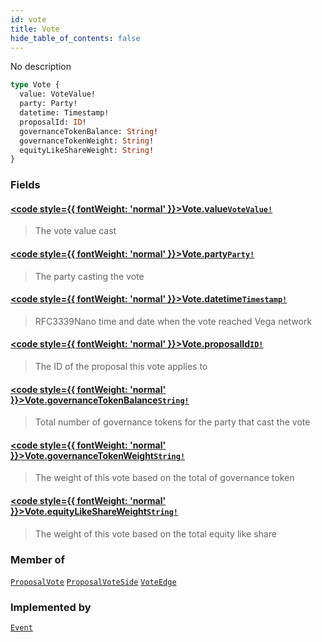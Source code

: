 ```yaml
---
id: vote
title: Vote
hide_table_of_contents: false
---
```








No description

```graphql
type Vote {
  value: VoteValue!
  party: Party!
  datetime: Timestamp!
  proposalId: ID!
  governanceTokenBalance: String!
  governanceTokenWeight: String!
  equityLikeShareWeight: String!
}
```


### Fields

#### [<code style={{ fontWeight: 'normal' }}>Vote.<b>value</b></code>](#)<Bullet />[`VoteValue!`](/testnet/api/graphql/enums/vote-value) <Badge class="secondary" text="non-null"/> <Badge class="secondary" text="enum"/>
> The vote value cast
> 

#### [<code style={{ fontWeight: 'normal' }}>Vote.<b>party</b></code>](#)<Bullet />[`Party!`](/testnet/api/graphql/objects/party) <Badge class="secondary" text="non-null"/> <Badge class="secondary" text="object"/>
> The party casting the vote
> 

#### [<code style={{ fontWeight: 'normal' }}>Vote.<b>datetime</b></code>](#)<Bullet />[`Timestamp!`](/testnet/api/graphql/scalars/timestamp) <Badge class="secondary" text="non-null"/> <Badge class="secondary" text="scalar"/>
> RFC3339Nano time and date when the vote reached Vega network
> 

#### [<code style={{ fontWeight: 'normal' }}>Vote.<b>proposalId</b></code>](#)<Bullet />[`ID!`](/testnet/api/graphql/scalars/id) <Badge class="secondary" text="non-null"/> <Badge class="secondary" text="scalar"/>
> The ID of the proposal this vote applies to
> 

#### [<code style={{ fontWeight: 'normal' }}>Vote.<b>governanceTokenBalance</b></code>](#)<Bullet />[`String!`](/testnet/api/graphql/scalars/string) <Badge class="secondary" text="non-null"/> <Badge class="secondary" text="scalar"/>
> Total number of governance tokens for the party that cast the vote
> 

#### [<code style={{ fontWeight: 'normal' }}>Vote.<b>governanceTokenWeight</b></code>](#)<Bullet />[`String!`](/testnet/api/graphql/scalars/string) <Badge class="secondary" text="non-null"/> <Badge class="secondary" text="scalar"/>
> The weight of this vote based on the total of governance token
> 

#### [<code style={{ fontWeight: 'normal' }}>Vote.<b>equityLikeShareWeight</b></code>](#)<Bullet />[`String!`](/testnet/api/graphql/scalars/string) <Badge class="secondary" text="non-null"/> <Badge class="secondary" text="scalar"/>
> The weight of this vote based on the total equity like share
> 



### Member of

[`ProposalVote`](/testnet/api/graphql/objects/proposal-vote)  <Badge class="secondary" text="object"/><Bullet />[`ProposalVoteSide`](/testnet/api/graphql/objects/proposal-vote-side)  <Badge class="secondary" text="object"/><Bullet />[`VoteEdge`](/testnet/api/graphql/objects/vote-edge)  <Badge class="secondary" text="object"/>

### Implemented by

[`Event`](/testnet/api/graphql/unions/event)  <Badge class="secondary" text="union"/>



